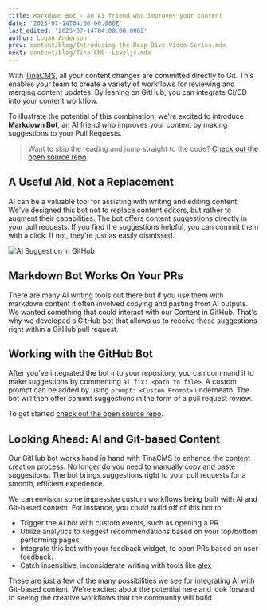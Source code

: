 ```yaml
---
title: Markdown Bot - An AI friend who improves your content
date: '2023-07-14T04:00:00.000Z'
last_edited: '2023-07-14T04:00:00.000Z'
author: Logan Anderson
prev: content/blog/Introducing-the-Deep-Dive-Video-Series.mdx
next: content/blog/Tina-CMS--Leveljs.mdx
---
```


With [TinaCMS](https://tina.io), all your content changes are committed directly to Git. This enables your team to create a variety of workflows for reviewing and merging content updates. By leaning on GitHub, you can integrate CI/CD into your content workflow.

To illustrate the potential of this combination, we're excited to introduce **Markdown Bot**, an AI friend who improves your content by making suggestions to your Pull Requests.

<Youtube embedSrc="https://www.youtube.com/embed/3SkumYmH8nc" />

> Want to skip the reading and jump straight to the code? [Check out the open source repo](https://github.com/tinacms/markdown-bot).

## A Useful Aid, Not a Replacement

AI can be a valuable tool for assisting with writing and editing content. We've designed this bot not to replace content editors, but rather to augment their capabilities. The bot offers content suggestions directly in your pull requests. If you find the suggestions helpful, you can commit them with a click. If not, they're just as easily dismissed.

![AI Suggestion in GitHub](https://res.cloudinary.com/forestry-demo/image/upload/v1689957451/blog-media/markdown-bot/Screenshot_2023-07-21_at_12.36.48_PM_ztpdes.png "AI Suggestion in GitHub")

## Markdown Bot Works On Your PRs

There are many AI writing tools out there but if you use them with markdown content it often involved copying and pasting from AI outputs. We wanted something that could interact with our Content in GitHub. That's why we developed a GitHub bot that allows us to receive these suggestions right within a GitHub pull request.

## Working with the GitHub Bot

After you've integrated the bot into your repository, you can command it to make suggestions by commenting `ai fix: <path to file>`. A custom prompt can be added by using `prompt: <Custom Prompt>` underneath. The bot will then offer commit suggestions in the form of a pull request review.

To get started [check out the open source repo](https://github.com/tinacms/markdown-bot "AI Content GitHub repo").

## Looking Ahead: AI and Git-based Content

Our GitHub bot works hand in hand with TinaCMS to enhance the content creation process. No longer do you need to manually copy and paste suggestions. The bot brings suggestions right to your pull requests for a smooth, efficient experience.

We can envision some impressive custom workflows being built with AI and Git-based content. For instance, you could build off of this bot to:

* Trigger the AI bot with custom events, such as opening a PR.
* Utilize analytics to suggest recommendations based on your top/bottom performing pages.
* Integrate this bot with your feedback widget, to open PRs based on user feedback.
* Catch insensitive, inconsiderate writing with tools like [alex](https://github.com/get-alex/alex)

These are just a few of the many possibilities we see for integrating AI with Git-based content. We're excited about the potential here and look forward to seeing the creative workflows that the community will build.
